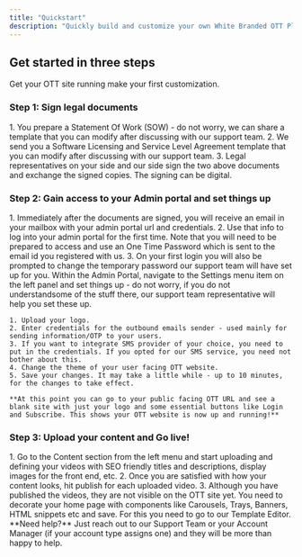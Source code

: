 ```yaml
---
title: "Quickstart"
description: "Quickly build and customize your own White Branded OTT Platform"
---
```


## Get started in three steps

Get your OTT site running make your first customization.

### Step 1: Sign legal documents

<AccordionGroup>
  <Accordion icon="copy" title="Exchange legal documents - SOW and SLSLA">
    1. You prepare a Statement Of Work (SOW) - do not worry, we can share a template that you can modify after discussing with our support team.
    2. We send you a Software Licensing and Service Level Agreement template that you can modify after discussing with our support team.
    3. Legal representatives on your side and our side sign the two above documents and exchange the signed copies. The signing can be digital.
  </Accordion>
</AccordionGroup>

### Step 2: Gain access to your Admin portal and set things up

<AccordionGroup>
  <Accordion icon="layout-dashboard" title="Log into your Admin Portal">
    1. Immediately after the documents are signed, you will receive an email in your mailbox with your admin portal url and credentials.
    2. Use that info to log into your admin portal for the first time. Note that you will need to be prepared to access and use an One Time Password which is sent to the email id you registered with us.
    3. On your first login you will also be prompted to change the temporary password our support team will have set up for you.
  </Accordion>
  <Accordion icon="settings" title="Change the Settings and Save Changes">
    Within the Admin Portal, navigate to the Settings menu item on the left panel and set things up - do not worry, if you do not understandsome of the stuff there, our support team representative will help you set these up.

    1. Upload your logo.
    2. Enter credentials for the outbound emails sender - used mainly for sending information/OTP to your users.
    3. If you want to integrate SMS provider of your choice, you need to put in the credentials. If you opted for our SMS service, you need not bother about this.
    4. Change the theme of your user facing OTT website.
    5. Save your changes. It may take a little while - up to 10 minutes, for the changes to take effect.

    **At this point you can go to your public facing OTT URL and see a blank site with just your logo and some essential buttons like Login and Subscribe. This shows your OTT website is now up and running!**

  </Accordion>
</AccordionGroup>

### Step 3: Upload your content and Go live!

<Accordion icon="rocket" title="Publish your content and show them on the OTT frontend">
  1. Go to the Content section from the left menu and start uploading and defining your videos with SEO friendly titles and descriptions, display images for the front end, etc.
  2. Once you are satisfied with how your content looks, hit publish for each uploaded video.
  3. Although you have published the videos, they are not visible on the OTT site yet. You need to decorate your home page with components like Carousels, Trays, Banners, HTML snippets etc and save. For this you need to go to our Template Editor.
</Accordion>

<Note>
  **Need help?** Just reach out to our Support Team or your Account Manager (if your account type assigns one) and they will be more than happy to help.
</Note>
